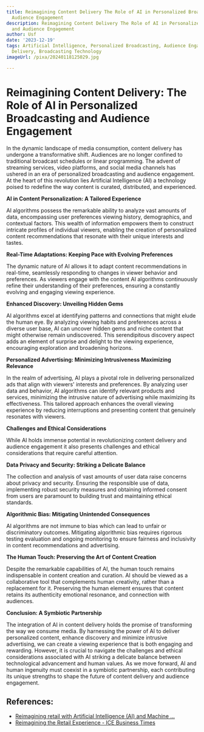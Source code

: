 ```yaml
---
title: Reimagining Content Delivery The Role of AI in Personalized Broadcasting and
  Audience Engagement
description: Reimagining Content Delivery The Role of AI in Personalized Broadcasting
  and Audience Engagement
author: Usf
date: '2023-12-19'
tags: Artificial Intelligence, Personalized Broadcasting, Audience Engagement, Content
  Delivery, Broadcasting Technology
imageUrl: /pixa/20240118125029.jpg

---
```

# Reimagining Content Delivery: The Role  of AI in Personalized Broadcasting and  Audience Engagement

In the dynamic landscape of media consumption, content delivery has undergone a  transformative shift.  Audiences are no longer confined to traditional broadcast  schedules or linear programming.  The  advent of streaming services, video platforms, and social media channels has ushered  in an era of personalized broadcasting and audience engagement. At the  heart  of this revolution lies Artificial  Intelligence (AI) a technology poised to redefine the way content is curated, distributed, and experienced.

**AI in Content Personalization: A Tailored Experience**

AI algorithms possess  the remarkable ability to analyze vast amounts of  data, encompassing user preferences viewing history, demographics, and  contextual factors. This wealth of information empowers them to construct intricate profiles of  individual viewers, enabling the creation  of personalized content recommendations that resonate with their unique interests and tastes.

**Real-Time Adaptations: Keeping Pace with Evolving Preferences**

The dynamic nature of AI allows it to adapt content recommendations in real-time, seamlessly  responding to changes  in viewer behavior and preferences. As viewers engage with the content AI algorithms continuously refine their understanding of their preferences, ensuring a constantly evolving  and engaging viewing experience.

**Enhanced Discovery: Unveiling Hidden Gems**

AI algorithms  excel at identifying patterns and connections that might elude the human eye.  By analyzing viewing habits and preferences across a diverse user  base, AI can  uncover hidden gems and niche content that might otherwise remain undiscovered. This  serendipitous discovery aspect  adds an element of surprise  and delight to the viewing experience,  encouraging exploration and  broadening horizons.

**Personalized  Advertising: Minimizing Intrusiveness Maximizing Relevance**

In the realm  of advertising, AI plays a pivotal role in delivering personalized ads that align with viewers' interests and preferences. By analyzing user  data and  behavior, AI algorithms can identify relevant products and services,  minimizing the intrusive nature of advertising while maximizing its effectiveness.  This tailored approach enhances the  overall viewing experience by reducing  interruptions and presenting content that genuinely resonates  with viewers.

**Challenges and  Ethical Considerations**

While  AI holds immense potential in revolutionizing content delivery and audience engagement it also presents challenges and ethical considerations that require careful attention.

**Data Privacy and Security: Striking a Delicate Balance**

The collection and analysis  of vast amounts of user  data raise concerns about privacy and security. Ensuring the responsible use of data, implementing robust security measures and obtaining informed consent  from users are paramount to building trust and maintaining ethical standards.

**Algorithmic Bias: Mitigating Unintended Consequences**

AI algorithms are not immune to bias which can lead to  unfair or discriminatory outcomes. Mitigating algorithmic bias requires rigorous testing evaluation and ongoing monitoring to ensure fairness  and inclusivity in content recommendations and advertising.

**The Human Touch: Preserving the Art of Content Creation**

Despite the remarkable capabilities  of AI,  the  human  touch remains indispensable in content creation and curation. AI should be viewed as a collaborative tool that complements human creativity, rather than a replacement for it. Preserving the human element ensures that content retains its authenticity  emotional resonance, and connection with  audiences.

**Conclusion: A Symbiotic Partnership**

The  integration of AI  in content delivery holds the promise of transforming the way we consume media. By harnessing the power of AI to  deliver personalized content, enhance discovery and minimize intrusive advertising, we can create a viewing experience  that is both engaging and rewarding. However,  it is crucial to navigate the challenges and ethical considerations associated  with AI striking a delicate balance between technological advancement and human values. As we move forward, AI and human ingenuity must coexist  in a symbiotic partnership, each contributing its unique strengths to  shape the future of content delivery and audience engagement.

## References:
- [Reimagining retail with Artificial Intelligence (AI) and Machine ...](https://www.linkedin.com/pulse/reimagining-retail-artificial-intelligence-ai-machine-vishal-krishna?utm_source=rss&utm_campaign=articles_sitemaps)
- [Reimagining the Retail Experience - ICE Business Times](https://ibtbd.net/reimagining-the-retail-experience/)
